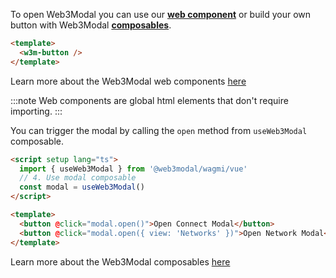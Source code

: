 
To open Web3Modal you can use our [**web component**](../../core/components.mdx) or build your own button with Web3Modal [**composables**](../../core/composables.mdx#useweb3modal).

<Tabs>
<TabItem value="components" label="Web Component">

```html
<template>
  <w3m-button />
</template>
```

Learn more about the Web3Modal web components [here](../../core/components.mdx)

:::note
Web components are global html elements that don't require importing.
:::

</TabItem>
<TabItem value="composables" label="Composables">

You can trigger the modal by calling the `open` method from `useWeb3Modal` composable.

```html
<script setup lang="ts">
  import { useWeb3Modal } from '@web3modal/wagmi/vue'
  // 4. Use modal composable
  const modal = useWeb3Modal()
</script>

<template>
  <button @click="modal.open()">Open Connect Modal</button>
  <button @click="modal.open({ view: 'Networks' })">Open Network Modal</button>
</template>
```

Learn more about the Web3Modal composables [here](../../core/composables.mdx)

</TabItem>
</Tabs>
